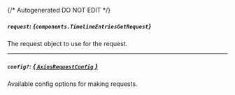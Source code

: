 {/* Autogenerated DO NOT EDIT  */}

##### `request`: *{`components.TimelineEntriesGetRequest`}*
The request object to use for the request.
<Collapsible openLabel={Labels.showProperties} closeLabel={Labels.hideProperties}>
    <TimelineEntriesGetRequest/>
</Collapsible>

---
##### `config?`: [*{ `AxiosRequestConfig` }*](https://axios-http.com/docs/req_config)
Available config options for making requests.


